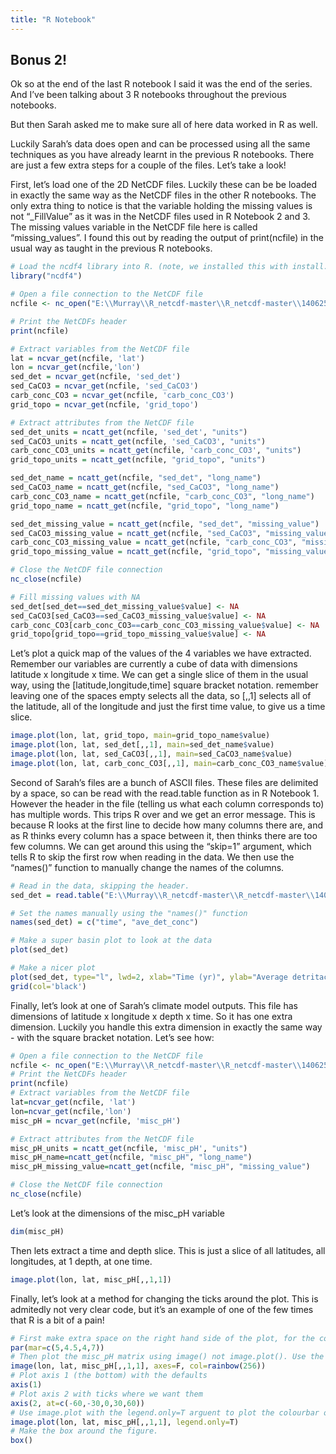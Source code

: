 ---
title: "R Notebook"
---

## Bonus 2! 
Ok so at the end of the last R notebook I said it was the end of the series. And I've been talking about 3 R notebooks throughout the previous notebooks. 

But then Sarah asked me to make sure all of here data worked in R as well. 

Luckily Sarah's data does open and can be processed using all the same techniques as you have already learnt in the previous R notebooks. There are just a few extra steps for a couple of the files. Let's take a look! 

First, let's load one of the 2D NetCDF files. Luckily these can be be loaded in exactly the same way as the NetCDF files in the other R notebooks. The only extra thing to notice is that the variable holding the missing values is not "_FillValue" as it was in the NetCDF files used in R Notebook 2 and 3. The missing values variable in the NetCDF file here is called "missing_values". I found this out by reading the output of print(ncfile) in the usual way as taught in the previous R notebooks. 

```{r}
# Load the ncdf4 library into R. (note, we installed this with install.packages() in Notebook 2)
library("ncdf4")

# Open a file connection to the NetCDF file
ncfile <- nc_open("E:\\Murray\\R_netcdf-master\\R_netcdf-master\\140625.p0055c.x1p5CO2outgas\\140625.p0055c.x1p5CO2outgas\\biogem\\fields_biogem_2d.nc")

# Print the NetCDFs header
print(ncfile)

# Extract variables from the NetCDF file
lat = ncvar_get(ncfile, 'lat')
lon = ncvar_get(ncfile,'lon')
sed_det = ncvar_get(ncfile, 'sed_det')
sed_CaCO3 = ncvar_get(ncfile, 'sed_CaCO3')
carb_conc_CO3 = ncvar_get(ncfile, 'carb_conc_CO3')
grid_topo = ncvar_get(ncfile, 'grid_topo')

# Extract attributes from the NetCDF file
sed_det_units = ncatt_get(ncfile, 'sed_det', "units")
sed_CaCO3_units = ncatt_get(ncfile, 'sed_CaCO3', "units")
carb_conc_CO3_units = ncatt_get(ncfile, 'carb_conc_CO3', "units")
grid_topo_units = ncatt_get(ncfile, "grid_topo", "units")

sed_det_name = ncatt_get(ncfile, "sed_det", "long_name")
sed_CaCO3_name = ncatt_get(ncfile, "sed_CaCO3", "long_name")
carb_conc_CO3_name = ncatt_get(ncfile, "carb_conc_CO3", "long_name")
grid_topo_name = ncatt_get(ncfile, "grid_topo", "long_name")

sed_det_missing_value = ncatt_get(ncfile, "sed_det", "missing_value")
sed_CaCO3_missing_value = ncatt_get(ncfile, "sed_CaCO3", "missing_value")
carb_conc_CO3_missing_value = ncatt_get(ncfile, "carb_conc_CO3", "missing_value")
grid_topo_missing_value = ncatt_get(ncfile, "grid_topo", "missing_value")

# Close the NetCDF file connection
nc_close(ncfile)

# Fill missing values with NA 
sed_det[sed_det==sed_det_missing_value$value] <- NA
sed_CaCO3[sed_CaCO3==sed_CaCO3_missing_value$value] <- NA
carb_conc_CO3[carb_conc_CO3==carb_conc_CO3_missing_value$value] <- NA
grid_topo[grid_topo==grid_topo_missing_value$value] <- NA

```

Let's plot a quick map of the values of the 4 variables we have extracted. Remember our variables are currently a cube of data with dimensions latitude x longitude x time. We can get a single slice of them in the usual way, using the [latitude,longitude,time] square bracket notation. remember leaving one of the spaces empty selects all the data, so [,,1] selects all of the latitude, all of the longitude and just the first time value, to give us a time slice. 

```{r}
image.plot(lon, lat, grid_topo, main=grid_topo_name$value)
image.plot(lon, lat, sed_det[,,1], main=sed_det_name$value)
image.plot(lon, lat, sed_CaCO3[,,1], main=sed_CaCO3_name$value)
image.plot(lon, lat, carb_conc_CO3[,,1], main=carb_conc_CO3_name$value)
```

Second of Sarah's files are a bunch of ASCII files. These files are delimited by a space, so can be read with the read.table function as in R Notebook 1. However the header in the file (telling us what each column corresponds to) has multiple words. This trips R over and we get an error message. This is because R looks at the first line to decide how many columns there are, and as R thinks every column has a space between it, then thinks there are too few columns. We can get around this using the "skip=1" argument, which tells R to skip the first row when reading in the data. We then use the "names()" function to manually change the names of the columns. 

```{r}
# Read in the data, skipping the header.
sed_det = read.table("E:\\Murray\\R_netcdf-master\\R_netcdf-master\\140625.p0055c.x1p5CO2outgas\\140625.p0055c.x1p5CO2outgas\\biogem\\biogem_series_sed_det.res", skip = 1)

# Set the names manually using the "names()" function
names(sed_det) = c("time", "ave_det_conc")

# Make a super basin plot to look at the data
plot(sed_det)

# Make a nicer plot
plot(sed_det, type="l", lwd=2, xlab="Time (yr)", ylab="Average detritacl concentration (wt%)")
grid(col='black')
```

Finally, let's look at one of Sarah's climate model outputs. This file has dimensions of latitude x longitude x depth x time. So it has one extra dimension. Luckily you handle this extra dimension in exactly the same way - with the square bracket notation. Let's see how:

```{r}
# Open a file connection to the NetCDF file
ncfile <- nc_open("E:\\Murray\\R_netcdf-master\\R_netcdf-master\\140625.p0055c.x1p5CO2outgas\\140625.p0055c.x1p5CO2outgas\\biogem\\fields_biogem_3d.nc")
# Print the NetCDFs header
print(ncfile)
# Extract variables from the NetCDF file
lat=ncvar_get(ncfile, 'lat')
lon=ncvar_get(ncfile,'lon')
misc_pH = ncvar_get(ncfile, 'misc_pH')

# Extract attributes from the NetCDF file
misc_pH_units = ncatt_get(ncfile, 'misc_pH', "units")
misc_pH_name=ncatt_get(ncfile, "misc_pH", "long_name")
misc_pH_missing_value=ncatt_get(ncfile, "misc_pH", "missing_value")

# Close the NetCDF file connection
nc_close(ncfile)
```

Let's look at the dimensions of the misc_pH variable
```{r}
dim(misc_pH)
```

Then lets extract a time and depth slice. This is just a slice of all latitudes, all longitudes, at 1 depth, at one time. 
```{r}
image.plot(lon, lat, misc_pH[,,1,1])
```

Finally, let's look at a method for changing the ticks around the plot. This is admitedly not very clear code, but it's an example of one of the few times that R is a bit of a pain!

```{r}
# First make extra space on the right hand side of the plot, for the colourbar
par(mar=c(5,4.5,4,7))
# Then plot the misc_pH matrix using image() not image.plot(). Use the axes=F argument to not plot any axes. 
image(lon, lat, misc_pH[,,1,1], axes=F, col=rainbow(256))
# Plot axis 1 (the bottom) with the defaults
axis(1)
# Plot axis 2 with ticks where we want them
axis(2, at=c(-60,-30,0,30,60))
# Use image.plot with the legend.only=T arguent to plot the colourbar only. 
image.plot(lon, lat, misc_pH[,,1,1], legend.only=T)
# Make the box around the figure. 
box()
```

